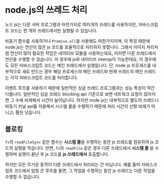 # node.js의 쓰레드 처리

노드 js는 다른 서버 프로그램과 마찬가지로 여러개의 쓰레드를 사용하지만, 자바스크립트 코드는 한 개의 쓰레드에서만 실행될 수 있습니다.

비동기 함수를 사용하거나 `Promise.all`을 사용해도 마찬가지이며, 이 특징 때문에 node.js는 연산이 많은 js 코드를 효율적으로 처리하지 못합니다.
그래서 이미지 처리처럼 연산이 많이 필요한 작업은 네이티브 모듈을 사용하는데요, 이러면 다른 쓰레드에서 연산을 수행할 수 있습니다.
이 경우에 js와 네이티브 interop이 가능한데요, 이 경우에도 모든 자바스크립트 코드는 메인 쓰레드에서 실행됩니다.
단, node js 프로세스를 내부적으로 새로 만드는 경우 해당 프로세스의 메인 쓰레드와 현재 쓰레드의 메인 쓰레드는 각각 자바스크립트 코드를 처리합니다.

이벤트 루프를 사용하기 때문에 일반적인 싱글 쓰레드 프로그램과는 성능 특성이 약간 다릅니다.
일반적인 싱글 쓰레드 blocking api 기준으로 보면 네트워크 요청이 많아지면 그 수에 비례해서 시간이 늘어납니다.
하지만 node js는 내부적으로 별도의 쓰레드나 비동기 커널 api를 이용해서 시스템 콜을 수행하기 때문에 처리 시간이 선형 비례가 아니고, 훨씬 낫습니다.

## 블로킹

`fs`의 `readFileSync` 같은 함수는 **시스템 콜**을 수행하는 동안 js 쓰레드를 점유하여 js 코드의 실행을 막습니다.
반면, `fs`의 `readFile` 같은 경우 다른 쓰레드에서 **시스템 콜** 을 수행하며 실행이 끝난 후 js 코드를 **js 쓰레드에서** 호출합니다.

하지만 모든 무거운 동작이 다른 쓰레드에서 처리되는 건 아닙니다.
예를 들어 자바스크립트 코드에서 엄청 큰 루프를 돌면, 그 작업을 수행하는 동안 js 쓰레드는 다른 작업을 수행할 수 없습니다.
